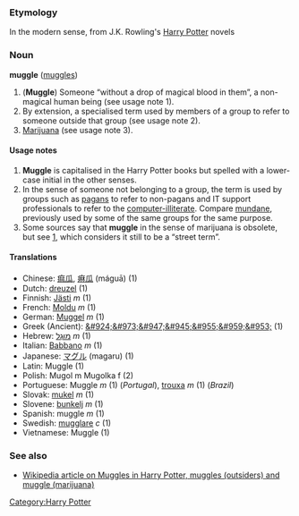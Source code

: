 === Etymology ===
In the modern sense, from J.K. Rowling's [[Harry Potter]] novels

=== Noun ===
'''muggle''' ([[muggles]])

# ('''Muggle''') Someone &ldquo;without a drop of magical blood in them&rdquo;, a non-magical human being (see usage note 1).
# By extension, a specialised term used by members of a group to refer to someone outside that group (see usage note 2).
# [[Marijuana]] (see usage note 3).

====Usage notes====
#'''Muggle''' is capitalised in the Harry Potter books but spelled with a lower-case initial in the other senses.
#In the sense of someone not belonging to a group, the term is used by groups such as [[pagan]]s to refer to non-pagans and IT support professionals to refer to the [[computer-illiterate]].  Compare [[mundane]], previously used by some of the same groups for the same purpose.
#Some sources say that '''muggle''' in the sense of marijuana is obsolete, but see [http://www.whitehousedrugpolicy.gov/streetterms/ByAlpha.asp?strTerm=M], which considers it still to be a &ldquo;street term&rdquo;.

==== Translations ====
*Chinese: [[痲瓜]], [[痳瓜]] (máguā) (1)
*Dutch: [[dreuzel]] (1)
*Finnish: [[Jästi]] ''m'' (1)
*French: [[Moldu]] ''m'' (1)
*German: [[Muggel]] ''m'' (1)
*Greek (Ancient): [[&#924;&#973;&#947;&#945;&#955;&#959;&#953;]] (1)<!-- plural? -->
*Hebrew: [[מוגל|מוּגְל]] ''m'' (1)
*Italian: [[Babbano]] ''m'' (1)
*Japanese: [[マグル]] (magaru) (1)
*Latin: Muggle (1)<!-- gender not yet known -->
*Polish: Mugol m Mugolka f (2)
*Portuguese: Muggle ''m'' (1) (''Portugal''), [[trouxa]] ''m'' (1) (''Brazil'')
*Slovak: [[mukel]] ''m'' (1)
*Slovene: [[bunkelj]] ''m'' (1) <!-- translator: Jakob J. Kenda -->
*Spanish: muggle ''m'' (1)
*Swedish: [[mugglare]] ''c'' (1)
*Vietnamese: Muggle (1)

===See also===
*[[w:Muggle|Wikipedia article on Muggles in Harry Potter, muggles (outsiders) and muggle (marijuana)]]

[[Category:Harry Potter]]